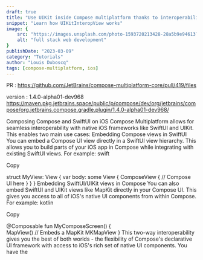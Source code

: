 ```yaml
---
draft: true
title: "Use UIKit inside Compose multiplatform thanks to interoperability"
snippet: "Learn how UIKitInteropView works"
image: {
    src: "https://images.unsplash.com/photo-1593720213428-28a5b9e94613?&fit=crop&w=430&h=240",
    alt: "full stack web development"
}
publishDate: "2023-03-09"
category: "Tutorials"
author: "Louis Duboscq"
tags: [compose-multiplatform, ios]
---
```


PR : 
https://github.com/JetBrains/compose-multiplatform-core/pull/419/files


version : 1.4.0-alpha01-dev968
https://maven.pkg.jetbrains.space/public/p/compose/dev/org/jetbrains/compose/org.jetbrains.compose.gradle.plugin/1.4.0-alpha01-dev968/


Composing Compose and SwiftUI on iOS
Compose Multiplatform allows for seamless interoperability with native iOS frameworks like SwiftUI and UIKit. This enables two main use cases:
Embedding Compose views in SwiftUI
You can embed a Compose UI view directly in a SwiftUI view hierarchy. This allows you to build parts of your iOS app in Compose while integrating with existing SwiftUI views.
For example:
swift

Copy

struct MyView: View {
    var body: some View {
        ComposeView {
            // Compose UI here
        }
    }
}
Embedding SwiftUI/UIKit views in Compose
You can also embed SwiftUI and UIKit views like MapKit directly in your Compose UI. This gives you access to all of iOS's native UI components from within Compose.
For example:
kotlin

Copy

@Composable
fun MyComposeScreen() {  
    MapView()  // Embeds a MapKit MKMapView
}
This two-way interoperability gives you the best of both worlds - the flexibility of Compose's declarative UI framework with access to iOS's rich set of native UI components. You have the